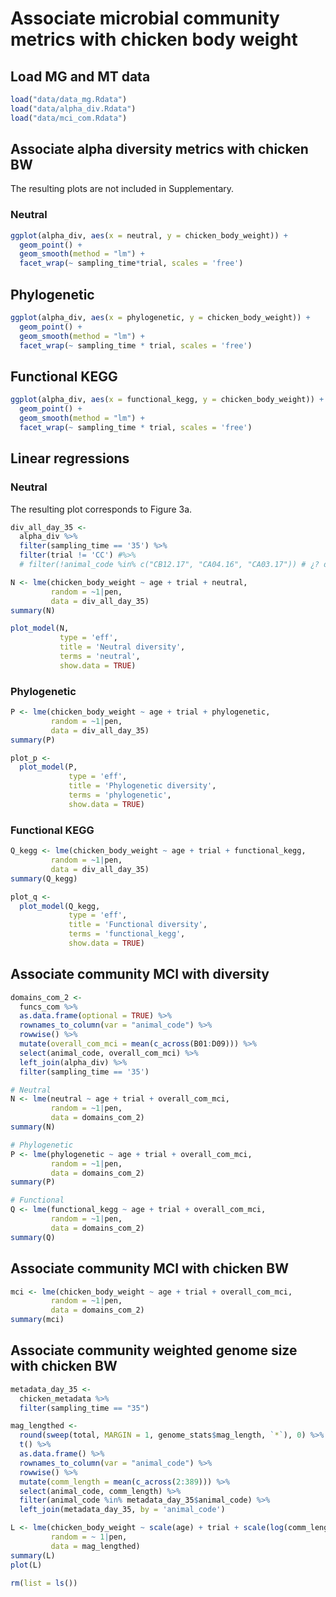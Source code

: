 # Associate microbial community metrics with chicken body weight

## Load MG and MT data

```r
load("data/data_mg.Rdata")
load("data/alpha_div.Rdata")
load("data/mci_com.Rdata")
```

## Associate alpha diversity metrics with chicken BW

The resulting plots are not included in Supplementary.

### Neutral 

```r
ggplot(alpha_div, aes(x = neutral, y = chicken_body_weight)) +
  geom_point() +
  geom_smooth(method = "lm") +
  facet_wrap(~ sampling_time*trial, scales = 'free')
```

## Phylogenetic

```r
ggplot(alpha_div, aes(x = phylogenetic, y = chicken_body_weight)) +
  geom_point() +
  geom_smooth(method = "lm") +
  facet_wrap(~ sampling_time * trial, scales = 'free')
```

## Functional KEGG

```r
ggplot(alpha_div, aes(x = functional_kegg, y = chicken_body_weight)) +
  geom_point() +
  geom_smooth(method = "lm") +
  facet_wrap(~ sampling_time * trial, scales = 'free')
```

## Linear regressions 

### Neutral 

The resulting plot corresponds to Figure 3a.

```r
div_all_day_35 <-
  alpha_div %>%
  filter(sampling_time == '35') %>%
  filter(trial != 'CC') #%>% 
  # filter(!animal_code %in% c("CB12.17", "CA04.16", "CA03.17")) # ¿? double check if we are OK filtering some samples, they show out of place diversity

N <- lme(chicken_body_weight ~ age + trial + neutral,
         random = ~1|pen,
         data = div_all_day_35)
summary(N)

plot_model(N,
           type = 'eff',
           title = 'Neutral diversity',
           terms = 'neutral',
           show.data = TRUE)
```

### Phylogenetic

```r
P <- lme(chicken_body_weight ~ age + trial + phylogenetic,
         random = ~1|pen,
         data = div_all_day_35)
summary(P)

plot_p <-
  plot_model(P,
             type = 'eff',
             title = 'Phylogenetic diversity',
             terms = 'phylogenetic',
             show.data = TRUE)
```

### Functional KEGG

```r
Q_kegg <- lme(chicken_body_weight ~ age + trial + functional_kegg,
         random = ~1|pen,
         data = div_all_day_35)
summary(Q_kegg)

plot_q <-
  plot_model(Q_kegg,
             type = 'eff',
             title = 'Functional diversity',
             terms = 'functional_kegg',
             show.data = TRUE)
```

## Associate community MCI with diversity

```r
domains_com_2 <-
  funcs_com %>%
  as.data.frame(optional = TRUE) %>% 
  rownames_to_column(var = "animal_code") %>% 
  rowwise() %>%
  mutate(overall_com_mci = mean(c_across(B01:D09))) %>%
  select(animal_code, overall_com_mci) %>%
  left_join(alpha_div) %>%
  filter(sampling_time == '35')

# Neutral
N <- lme(neutral ~ age + trial + overall_com_mci, 
         random = ~1|pen,
         data = domains_com_2)
summary(N)
```

```r
# Phylogenetic
P <- lme(phylogenetic ~ age + trial + overall_com_mci,
         random = ~1|pen,
         data = domains_com_2)
summary(P)
```

```r
# Functional
Q <- lme(functional_kegg ~ age + trial + overall_com_mci,
         random = ~1|pen,
         data = domains_com_2)
summary(Q)
```

## Associate community MCI with chicken BW

```r
mci <- lme(chicken_body_weight ~ age + trial + overall_com_mci,
         random = ~1|pen,
         data = domains_com_2)
summary(mci)
```

## Associate community weighted genome size with chicken BW

```r
metadata_day_35 <-
  chicken_metadata %>%
  filter(sampling_time == "35")

mag_lengthed <- 
  round(sweep(total, MARGIN = 1, genome_stats$mag_length, `*`), 0) %>% 
  t() %>% 
  as.data.frame() %>%
  rownames_to_column(var = "animal_code") %>%
  rowwise() %>% 
  mutate(comm_length = mean(c_across(2:389))) %>% 
  select(animal_code, comm_length) %>% 
  filter(animal_code %in% metadata_day_35$animal_code) %>% 
  left_join(metadata_day_35, by = 'animal_code')

L <- lme(chicken_body_weight ~ scale(age) + trial + scale(log(comm_length)),
         random = ~ 1|pen,
         data = mag_lengthed)
summary(L)
plot(L)
```

```r
rm(list = ls())
```
